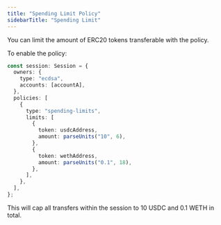 ```yaml
---
title: "Spending Limit Policy"
sidebarTitle: "Spending Limit"
---
```


You can limit the amount of ERC20 tokens transferable with the policy.

To enable the policy:

```ts {6-20}
const session: Session = {
  owners: {
    type: "ecdsa",
    accounts: [accountA],
  },
  policies: [
    {
      type: "spending-limits",
      limits: [
        {
          token: usdcAddress,
          amount: parseUnits("10", 6),
        },
        {
          token: wethAddress,
          amount: parseUnits("0.1", 18),
        },
      ],
    },
  ],
};
```

This will cap all transfers within the session to 10 USDC and 0.1 WETH in total.
